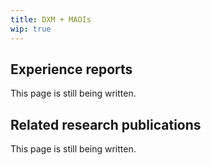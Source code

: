 ---
title: DXM + MAOIs
wip: true
---

## Experience reports

This page is still being written.

## Related research publications

This page is still being written.

